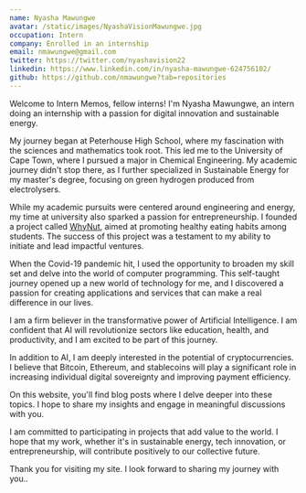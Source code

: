 ```yaml
---
name: Nyasha Mawungwe
avatar: /static/images/NyashaVisionMawungwe.jpg
occupation: Intern
company: Enrolled in an internship 
email: nmawungwe@gmail.com
twitter: https://twitter.com/nyashavision22
linkedin: https://www.linkedin.com/in/nyasha-mawungwe-624756102/
github: https://github.com/nmawungwe?tab=repositories
---
```


Welcome to Intern Memos, fellow interns! I'm Nyasha Mawungwe, an intern doing an internship with a passion for digital innovation and sustainable energy.

My journey began at Peterhouse High School, where my fascination with the sciences and mathematics took root. This led me to the University of Cape Town, where I pursued a major in Chemical Engineering. My academic journey didn't stop there, as I further specialized in Sustainable Energy for my master's degree, focusing on green hydrogen produced from electrolysers.

While my academic pursuits were centered around engineering and energy, my time at university also sparked a passion for entrepreneurship. I founded a project called [WhyNut](https://ebe.uct.ac.za/articles/2017-04-07-why-nut-just-start-something), aimed at promoting healthy eating habits among students. The success of this project was a testament to my ability to initiate and lead impactful ventures.

When the Covid-19 pandemic hit, I used the opportunity to broaden my skill set and delve into the world of computer programming. This self-taught journey opened up a new world of technology for me, and I discovered a passion for creating applications and services that can make a real difference in our lives.

I am a firm believer in the transformative power of Artificial Intelligence. I am confident that AI will revolutionize sectors like education, health, and productivity, and I am excited to be part of this journey.

In addition to AI, I am deeply interested in the potential of cryptocurrencies. I believe that Bitcoin, Ethereum, and stablecoins will play a significant role in increasing individual digital sovereignty and improving payment efficiency.

On this website, you'll find blog posts where I delve deeper into these topics. I hope to share my insights and engage in meaningful discussions with you.

I am committed to participating in projects that add value to the world. I hope that my work, whether it's in sustainable energy, tech innovation, or entrepreneurship, will contribute positively to our collective future.

Thank you for visiting my site. I look forward to sharing my journey with you..
